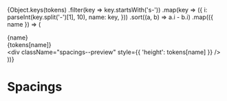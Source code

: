 
  {Object.keys(tokens)
  .filter(key => key.startsWith('s-'))
  .map(key => ({
    i: parseInt(key.split('-')[1], 10),
    name: key,
  }))
  .sort((a, b) => a.i - b.i)
  .map(({ name }) => (
    <div
      className="spacings--spacing"
      key={name}
    >
      <div className="spacings--name">{name}</div>
      <div className="spacings--value">{tokens[name]}</div>
      <div
        className="spacings--preview"
        style={{ 'height': tokens[name] }}
      />
    </div>
  ))}
</div>

<Meta title="Tokens/Spacings" />

# Spacings

<SpacingPreview tokens={tokens} />

<style>
{`
.spacings {
  display: flex;
  flex-wrap: wrap;
  margin-right: -1rem;
}

.spacings--spacing {
  margin-bottom: 1rem;
  margin-right: 1rem;
  display: flex;
  align-items: center;
  width: 100%;
}

.spacings--spacing > * {
  flex-basis: 30%;
}

.spacings--preview {
  background-color: #507193;
  flex-shrink: 1;
  flex-basis: 100%;
}

.spacings--name {
  font-weight: bold;
  padding: 0.3rem;
}

.colors--value {
  padding: 0.3rem;
}
`}
</style>
